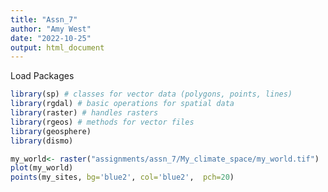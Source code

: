 ```yaml
---
title: "Assn_7"
author: "Amy West"
date: "2022-10-25"
output: html_document
---
```



Load Packages
```r
library(sp) # classes for vector data (polygons, points, lines)
library(rgdal) # basic operations for spatial data
library(raster) # handles rasters
library(rgeos) # methods for vector files
library(geosphere)
library(dismo)
```



```r
my_world<- raster("assignments/assn_7/My_climate_space/my_world.tif")
plot(my_world)
points(my_sites, bg='blue2', col='blue2',  pch=20)
```

